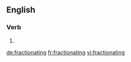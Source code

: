 ==English==

===Verb===
{{head|en|present participle}}

# {{present participle of|fractionate|lang=en}}

[[de:fractionating]]
[[fr:fractionating]]
[[vi:fractionating]]